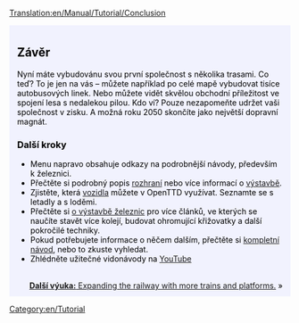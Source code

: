 [[Translation:en/Manual/Tutorial/Conclusion]]
{{cs/Překlad|origin= Tutorial/Conclusion
|from  = en
|to    = cs
|Percentage = 90
}}


{{en/Tabs|5|5
|cs/Manual/Tutorial/Výuka|1. Začínáme
|cs/Manual/Tutorial/Výuka/Autobusy|2. Autobusy
|cs/Manual/Tutorial/Výuka/Vlaky|3. Vlaky
|cs/Manual/Tutorial/Výuka/Letadla|4. Letadla
|cs/Manual/Tutorial/Výuka/Závěr|5. Závěr}}
<div style="padding:.5em 1em 1em 1em; border-top:none; background-color:#f1f2fe; color:#000;">
{{cs/Cvičení}}
== Závěr ==
Nyní máte vybudovánu svou první společnost s několika trasami. Co teď? To je jen na vás – můžete například po celé mapě vybudovat tisíce autobusových linek. Nebo můžete vidět skvělou obchodní příležitost ve spojení lesa s nedalekou pilou. Kdo ví? Pouze nezapomeňte udržet vaši společnost v zisku. A možná roku 2050 skončíte jako největší dopravní magnát.

=== Další kroky ===
* Menu napravo obsahuje odkazy na podrobnější návody, především k železnici.
* Přečtěte si podrobný popis [[cs/Herní rozhraní|rozhraní]] nebo více informací o [[cs/Výstaba|výstavbě]].
* Zjistěte, která [[cs/Vozidla|vozidla]] můžete v OpenTTD využívat. Seznamte se s letadly a s loděmi.
* Přečtěte si [[cs/Staba železnice|o výstavbě železnic]] pro více článků, ve kterých se naučíte stavět více kolejí, budovat ohromující křižovatky a další pokročilé techniky.
* Pokud potřebujete informace o něčem dalším, přečtěte si [[cs/Manual/OpenTTD|kompletní návod]], nebo to zkuste vyhledat.
* Zhlédněte užitečné vidonávody na [http://www.youtube.com/watch?v=KAriYewKvj8&feature=PlayList&p=C168C0CB0588B9A0&index=0&playnext=1 YouTube]

<br style="clear:both;">
<span style="float: right">[[en/Manual/Tutorial/Two Platforms|'''Další výuka:''' Expanding the railway with more trains and platforms.]] &raquo;</span>
</div>
[[Category:en/Tutorial]]